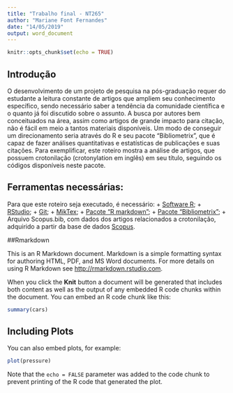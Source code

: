 ```yaml
---
title: "Trabalho final - NT265"
author: "Mariane Font Fernandes"
date: "14/05/2019"
output: word_document
---
```


```r
knitr::opts_chunk$set(echo = TRUE)
```


## Introdução
O desenvolvimento de um projeto de pesquisa na pós-graduação requer do estudante a leitura constante de artigos que ampliem seu conhecimento específico, sendo necessário saber a tendência da comunidade científica e o quanto já foi discutido sobre o assunto. A busca por autores bem conceituados na área, assim como artigos de grande impacto para citação, não é fácil em meio a tantos materiais disponíveis. Um modo de conseguir um direcionamento seria através do R e seu pacote “Bibliometrix”, que é capaz de fazer análises quantitativas e estatísticas de publicações e suas citações. Para exemplificar, este roteiro mostra a análise de artigos, que possuem crotonilação (crotonylation em inglês) em seu título, seguindo os códigos disponíveis neste pacote.

## Ferramentas necessárias:
Para que este roteiro seja executado, é necessário:
  + [Software R](https://cran.r-project.org/bin/windows/base/);
  + [RStudio](https://www.rstudio.com/products/rstudio/download/);
  + [Git](https://git-scm.com/downloads);
  + [MikTex](https://miktex.org/download);
  + [Pacote “R markdown”](https://cran.r-project.org/web/packages/rmarkdown/index.html);
  + [Pacote “Bibliometrix”](https://cran.r-project.org/web/packages/bibliometrix/index.html);
  + Arquivo Scopus.bib, com dados dos artigos relacionados a crotonilação, adquirido a partir da base de dados [Scopus](https://www.scopus.com/).

##Rmarkdown

This is an R Markdown document. Markdown is a simple formatting syntax for authoring HTML, PDF, and MS Word documents. For more details on using R Markdown see <http://rmarkdown.rstudio.com>.

When you click the **Knit** button a document will be generated that includes both content as well as the output of any embedded R code chunks within the document. You can embed an R code chunk like this:

```r
summary(cars)
```

## Including Plots

You can also embed plots, for example:

```r
plot(pressure)
```

Note that the `echo = FALSE` parameter was added to the code chunk to prevent printing of the R code that generated the plot.
